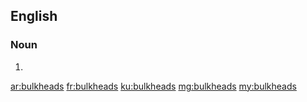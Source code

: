 ==English==

===Noun===
{{head|en|plural}}

# {{plural of|bulkhead|lang=en|nocat=1}}

[[ar:bulkheads]]
[[fr:bulkheads]]
[[ku:bulkheads]]
[[mg:bulkheads]]
[[my:bulkheads]]